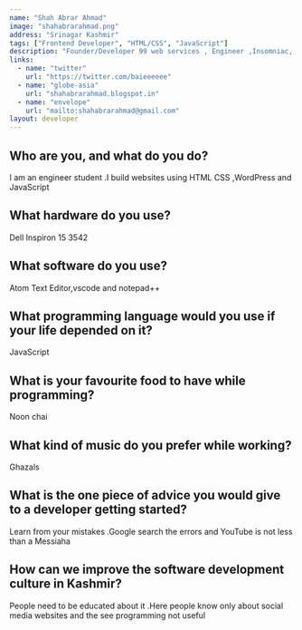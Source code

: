 ```yaml
---
name: "Shah Abrar Ahmad"
image: "shahabrarahmad.png"
address: "Srinagar Kashmir"
tags: ["Frontend Developer", "HTML/CSS", "JavaScript"]
description: "Founder/Developer 99 web services , Engineer ,Insomniac, self taught,"
links:
  - name: "twitter"
    url: "https://twitter.com/baieeeeee"
  - name: "globe-asia"
    url: "shahabrarahmad.blogspot.in"
  - name: "envelope"
    url: "mailto:shahabrarahmad@gmail.com"
layout: developer
---
```


## Who are you, and what do you do?

I am an engineer student .I build websites  using HTML CSS ,WordPress and JavaScript

## What hardware do you use?

Dell Inspiron 15 3542 

## What software do you use?

Atom Text Editor,vscode  and notepad++

## What programming language would you use if your life depended on it?

JavaScript

## What is your favourite food to have while programming?

Noon chai

## What kind of music do you prefer while working?

Ghazals

## What is the one piece of advice you would give to a developer getting started?

Learn from your mistakes .Google search the errors and YouTube is not less than a Messiaha

## How can we improve the software development culture in Kashmir?

People need to be educated about it .Here people know only about social media websites and the see programming not useful
